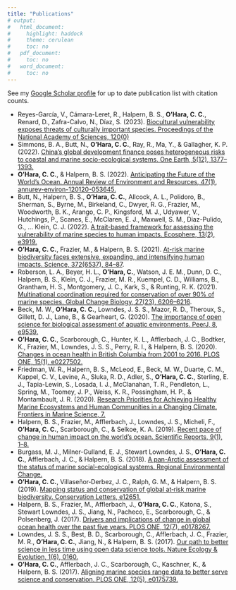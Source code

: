```yaml
---
title: "Publications"
# output:
#   html_document:
#     highlight: haddock
#     theme: cerulean
#     toc: no
#   pdf_document:
#     toc: no
#   word_document:
#     toc: no
---
```


See my [Google Scholar profile](https://scholar.google.com/citations?user=W8mU7s8AAAAJ&hl=en) for up to date publication list with citation counts.

* Reyes-García, V.,  Cámara-Leret, R., Halpern, B. S., __O’Hara, C. C.__, Renard, D., Zafra-Calvo, N., Díaz, S. (2023). [Biocultural vulnerability exposes threats of culturally important
species. Proceedings of the National Academy of Sciences, 120(0)](https://doi.org/10.1073/pnas.2217303120)
* Simmons, B. A., Butt, N., __O’Hara, C. C.__, Ray, R., Ma, Y., & Gallagher, K. P. (2022). [China’s global development finance poses heterogeneous risks to coastal and marine socio-ecological systems. One Earth, 5(12), 1377–1393.](https://doi.org/10.1016/j.oneear.2022.11.002)
* __O’Hara, C. C.__, & Halpern, B. S. (2022). [Anticipating the Future of the World’s Ocean. Annual Review of Environment and Resources, 47(1), annurev-environ-120120-053645.](https://doi.org/10.1146/annurev-environ-120120-053645)
* Butt, N., Halpern, B. S., __O’Hara, C. C.__, Allcock, A. L., Polidoro, B., Sherman, S., Byrne, M., Birkeland, C., Dwyer, R. G., Frazier, M., Woodworth, B. K., Arango, C. P., Kingsford, M. J., Udyawer, V., Hutchings, P., Scanes, E., McClaren, E. J., Maxwell, S. M., Diaz-Pulido, G., … Klein, C. J. (2022). [A trait-based framework for assessing the vulnerability of marine species to human impacts. Ecosphere, 13(2), e3919.](https://doi.org/10.1002/ecs2.3919)
* __O’Hara, C. C.__, Frazier, M., & Halpern, B. S. (2021). [At-risk marine biodiversity faces extensive, expanding, and intensifying human impacts. Science, 372(6537), 84–87](https://doi.org/10.1126/science.abe6731). 
* Roberson, L. A., Beyer, H. L., __O’Hara, C.__, Watson, J. E. M., Dunn, D. C., Halpern, B. S., Klein, C. J., Frazier, M. R., Kuempel, C. D., Williams, B., Grantham, H. S., Montgomery, J. C., Kark, S., & Runting, R. K. (2021). [Multinational coordination required for conservation of over 90% of marine species. Global Change Biology, 27(23), 6206–6216](https://doi.org/10.1111/gcb.15844).
* Beck, M. W., __O’Hara, C. C.__, Lowndes, J. S. S., Mazor, R. D., Theroux, S., Gillett, D. J., Lane, B., & Gearheart, G. (2020). [The importance of open science for biological assessment of aquatic environments. PeerJ, 8, e9539.](https://doi.org/10.7717/peerj.9539)
* __O’Hara, C. C.__, Scarborough, C., Hunter, K. L., Afflerbach, J. C., Bodtker, K., Frazier, M., Lowndes, J. S. S., Perry, R. I., & Halpern, B. S. (2020). [Changes in ocean health in British Columbia from 2001 to 2016. PLOS ONE, 15(1), e0227502.](https://doi.org/10.1371/journal.pone.0227502)
* Friedman, W. R., Halpern, B. S., McLeod, E., Beck, M. W., Duarte, C. M., Kappel, C. V., Levine, A., Sluka, R. D., Adler, S., __O’Hara, C. C.__, Sterling, E. J., Tapia-Lewin, S., Losada, I. J., McClanahan, T. R., Pendleton, L., Spring, M., Toomey, J. P., Weiss, K. R., Possingham, H. P., & Montambault, J. R. (2020). [Research Priorities for Achieving Healthy Marine Ecosystems and Human Communities in a Changing Climate. Frontiers in Marine Science, 7.](https://doi.org/10.3389/fmars.2020.00005)
* Halpern, B. S., Frazier, M., Afflerbach, J., Lowndes, J. S., Micheli, F., __O’Hara, C. C.__, Scarborough, C., & Selkoe, K. A. (2019). [Recent pace of change in human impact on the world’s ocean. Scientific Reports, 9(1), 1–8.](https://doi.org/10.1038/s41598-019-47201-9)
* Burgass, M. J., Milner-Gulland, E. J., Stewart Lowndes, J. S., __O’Hara, C. C.__, Afflerbach, J. C., & Halpern, B. S. (2018). [A pan-Arctic assessment of the status of marine social-ecological systems. Regional Environmental Change.](https://doi.org/10.1007/s10113-018-1395-6)
* __O’Hara, C. C.__, Villaseñor‐Derbez, J. C., Ralph, G. M., & Halpern, B. S. (2019). [Mapping status and conservation of global at‐risk marine biodiversity. Conservation Letters, e12651.](https://doi.org/10.1111/conl.12651)
* Halpern, B. S., Frazier, M., Afflerbach, J., __O’Hara, C. C.__, Katona, S., Stewart Lowndes, J. S., Jiang, N., Pacheco, E., Scarborough, C., & Polsenberg, J. (2017). [Drivers and implications of change in global ocean health over the past five years. PLOS ONE, 12(7), e0178267.](https://doi.org/10.1371/journal.pone.0178267)
* Lowndes, J. S. S., Best, B. D., Scarborough, C., Afflerbach, J. C., Frazier, M. R., __O’Hara, C. C.__, Jiang, N., & Halpern, B. S. (2017). [Our path to better science in less time using open data science tools. Nature Ecology & Evolution, 1(6), 0160.](https://doi.org/10.1038/s41559-017-0160)
* __O’Hara, C. C.__, Afflerbach, J. C., Scarborough, C., Kaschner, K., & Halpern, B. S. (2017). [Aligning marine species range data to better serve science and conservation. PLOS ONE, 12(5), e0175739.](https://doi.org/10.1371/journal.pone.0175739)

